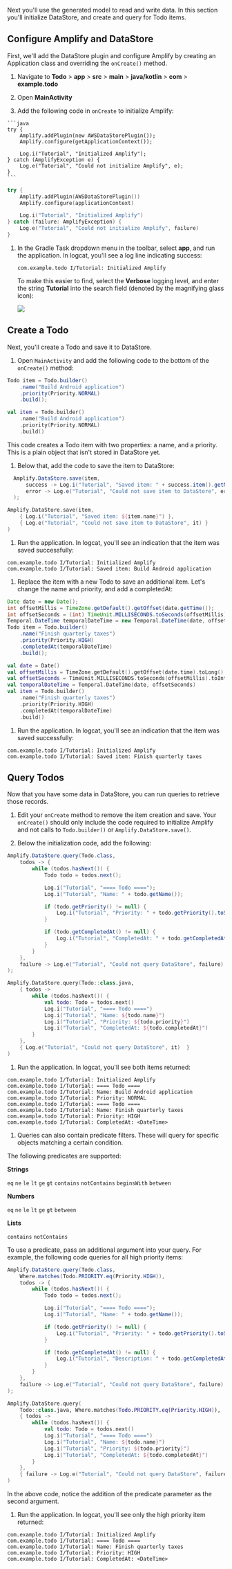 Next you'll use the generated model to read and write data. In this section you'll initialize DataStore, and create and query for Todo items.

## Configure Amplify and DataStore

First, we'll add the DataStore plugin and configure Amplify by creating an Application class and overriding the `onCreate()` method.

1. Navigate to **Todo** > **app** > **src** > **main** > **java/kotlin** > **com** > **example.todo**

1. Open **MainActivity**

1. Add the following code in `onCreate` to initialize Amplify:

  <BlockSwitcher>
  <Block name="Java">
  
    ```java
    try {
        Amplify.addPlugin(new AWSDataStorePlugin());
        Amplify.configure(getApplicationContext());

        Log.i("Tutorial", "Initialized Amplify");
    } catch (AmplifyException e) {
        Log.e("Tutorial", "Could not initialize Amplify", e);
    }
    ```

  </Block>

  <Block name="Kotlin">

  ```kotlin
  try {
      Amplify.addPlugin(AWSDataStorePlugin())
      Amplify.configure(applicationContext)

      Log.i("Tutorial", "Initialized Amplify")
  } catch (failure: AmplifyException) {
      Log.e("Tutorial", "Could not initialize Amplify", failure)
  }
  ```

  </Block>
  </BlockSwitcher>

1. In the Gradle Task dropdown menu in the toolbar, select **app**, and run the application. In logcat, you'll see a log line indicating success:

    ```console
    com.example.todo I/Tutorial: Initialized Amplify
    ```

    To make this easier to find, select the **Verbose** logging level, and enter the string **Tutorial** into the search field (denoted by the magnifying glass icon):

    ![](/images/lib/getting-started/android/set-up-android-studio-logcat-setup.gif)

## Create a Todo

Next, you'll create a Todo and save it to DataStore.

1. Open `MainActivity` and add the following code to the bottom of the `onCreate()` method:

  <BlockSwitcher>
  <Block name="Java">

  ```java
  Todo item = Todo.builder()
      .name("Build Android application")
      .priority(Priority.NORMAL)
      .build();
  ```

  </Block>

  <Block name="Kotlin">

  ```kotlin
  val item = Todo.builder()
      .name("Build Android application")
      .priority(Priority.NORMAL)
      .build()
  ```

  </Block>
  </BlockSwitcher>

  This code creates a Todo item with two properties: a name, and a priority. This is a plain object that isn't stored in DataStore yet.

1. Below that, add the code to save the item to DataStore:

  <BlockSwitcher>
  <Block name="Java">

  ```java
    Amplify.DataStore.save(item,
        success -> Log.i("Tutorial", "Saved item: " + success.item().getName()),
        error -> Log.e("Tutorial", "Could not save item to DataStore", error)
    );
  ```

  </Block>

  <Block name="Kotlin">

  ```kotlin
  Amplify.DataStore.save(item,
      { Log.i("Tutorial", "Saved item: ${item.name}") },
      { Log.e("Tutorial", "Could not save item to DataStore", it) }
  )
  ```

  </Block>
  </BlockSwitcher>

1. Run the application. In logcat, you'll see an indication that the item was saved successfully:

  ```console
  com.example.todo I/Tutorial: Initialized Amplify
  com.example.todo I/Tutorial: Saved item: Build Android application
  ```

1. Replace the item with a new Todo to save an additional item. Let's change the name and priority, and add a completedAt:

  <BlockSwitcher>
  <Block name="Java">

  ```java
  Date date = new Date();
  int offsetMillis = TimeZone.getDefault().getOffset(date.getTime());
  int offsetSeconds = (int) TimeUnit.MILLISECONDS.toSeconds(offsetMillis);
  Temporal.DateTime temporalDateTime = new Temporal.DateTime(date, offsetSeconds);
  Todo item = Todo.builder()
      .name("Finish quarterly taxes")
      .priority(Priority.HIGH)
      .completedAt(temporalDateTime)
      .build();
  ```

  </Block>

  <Block name="Kotlin">

  ```kotlin
  val date = Date()
  val offsetMillis = TimeZone.getDefault().getOffset(date.time).toLong()
  val offsetSeconds = TimeUnit.MILLISECONDS.toSeconds(offsetMillis).toInt()
  val temporalDateTime = Temporal.DateTime(date, offsetSeconds)
  val item = Todo.builder()
      .name("Finish quarterly taxes")
      .priority(Priority.HIGH)
      .completedAt(temporalDateTime)
      .build()
  ```

  </Block>
  </BlockSwitcher>

1. Run the application. In logcat, you'll see an indication that the item was saved successfully:

  ```console
  com.example.todo I/Tutorial: Initialized Amplify
  com.example.todo I/Tutorial: Saved item: Finish quarterly taxes
  ```

## Query Todos

Now that you have some data in DataStore, you can run queries to retrieve those records.

1. Edit your `onCreate` method to remove the item creation and save. Your `onCreate()` should only include the code required to initialize Amplify and not calls to `Todo.builder()` or `Amplify.DataStore.save()`.

1. Below the initialization code, add the following:

  <BlockSwitcher>
  <Block name="Java">

  ```java
  Amplify.DataStore.query(Todo.class,
      todos -> {
          while (todos.hasNext()) {
              Todo todo = todos.next();

              Log.i("Tutorial", "==== Todo ====");
              Log.i("Tutorial", "Name: " + todo.getName());

              if (todo.getPriority() != null) {
                  Log.i("Tutorial", "Priority: " + todo.getPriority().toString());
              }

              if (todo.getCompletedAt() != null) {
                  Log.i("Tutorial", "CompletedAt: " + todo.getCompletedAt().toString());
              }
          }
      },
      failure -> Log.e("Tutorial", "Could not query DataStore", failure)
  );
  ```

  </Block>

  <Block name="Kotlin">

  ```kotlin
  Amplify.DataStore.query(Todo::class.java,
      { todos ->
          while (todos.hasNext()) {
              val todo: Todo = todos.next()
              Log.i("Tutorial", "==== Todo ====")
              Log.i("Tutorial", "Name: ${todo.name}")
              Log.i("Tutorial", "Priority: ${todo.priority}")
              Log.i("Tutorial", "CompletedAt: ${todo.completedAt}")
          }
      },
      { Log.e("Tutorial", "Could not query DataStore", it)  }
  )
  ```

  </Block>
  </BlockSwitcher>

1. Run the application. In logcat, you'll see both items returned:

  ```console
  com.example.todo I/Tutorial: Initialized Amplify
  com.example.todo I/Tutorial: ==== Todo ====
  com.example.todo I/Tutorial: Name: Build Android application
  com.example.todo I/Tutorial: Priority: NORMAL
  com.example.todo I/Tutorial: ==== Todo ====
  com.example.todo I/Tutorial: Name: Finish quarterly taxes
  com.example.todo I/Tutorial: Priority: HIGH
  com.example.todo I/Tutorial: CompletedAt: <DateTime>
  ```

1. Queries can also contain predicate filters. These will query for specific objects matching a certain condition.

  The following predicates are supported:

  **Strings**
  
  `eq` `ne` `le` `lt` `ge` `gt` `contains` `notContains` `beginsWith` `between`

  **Numbers**

  `eq` `ne` `le` `lt` `ge` `gt` `between`

  **Lists**

  `contains` `notContains`

  To use a predicate, pass an additional argument into your query. For example, the following code queries for all high priority items:

  <BlockSwitcher>
  <Block name="Java">

  ```java
  Amplify.DataStore.query(Todo.class,
      Where.matches(Todo.PRIORITY.eq(Priority.HIGH)),
      todos -> {
          while (todos.hasNext()) {
              Todo todo = todos.next();

              Log.i("Tutorial", "==== Todo ====");
              Log.i("Tutorial", "Name: " + todo.getName());

              if (todo.getPriority() != null) {
                  Log.i("Tutorial", "Priority: " + todo.getPriority().toString());
              }

              if (todo.getCompletedAt() != null) {
                  Log.i("Tutorial", "Description: " + todo.getCompletedAt().toString());
              }
          }
      },
      failure -> Log.e("Tutorial", "Could not query DataStore", failure)
  );
  ```

  </Block>

  <Block name="Kotlin">

  ```kotlin
  Amplify.DataStore.query(
      Todo::class.java, Where.matches(Todo.PRIORITY.eq(Priority.HIGH)),
      { todos ->
          while (todos.hasNext()) {
              val todo: Todo = todos.next()
              Log.i("Tutorial", "==== Todo ====")
              Log.i("Tutorial", "Name: ${todo.name}")
              Log.i("Tutorial", "Priority: ${todo.priority}")
              Log.i("Tutorial", "CompletedAt: ${todo.completedAt}")
          }
      },
      { failure -> Log.e("Tutorial", "Could not query DataStore", failure) }
  )
  ```

  </Block>
  </BlockSwitcher>

  In the above code, notice the addition of the predicate parameter as the second argument.

1. Run the application. In logcat, you'll see only the high priority item returned:

  ```console
  com.example.todo I/Tutorial: Initialized Amplify
  com.example.todo I/Tutorial: ==== Todo ====
  com.example.todo I/Tutorial: Name: Finish quarterly taxes
  com.example.todo I/Tutorial: Priority: HIGH
  com.example.todo I/Tutorial: CompletedAt: <DateTime>
  ```
